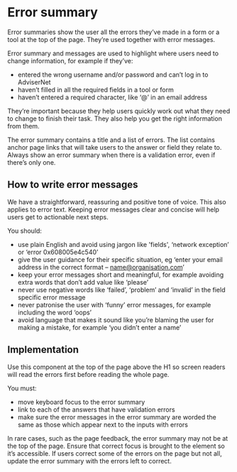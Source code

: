 
# Error summary

Error summaries show the user all the errors they’ve made in a form or a tool at the top of the page. They’re used together with error messages.

Error summary and messages are used to highlight where users need to change information, for example if they’ve:

- entered the wrong username and/or password and can’t log in to AdviserNet
- haven’t filled in all the required fields in a tool or form
- haven’t entered a required character, like ‘@’ in an email address

They’re important because they help users quickly work out what they need to change to finish their task. They also help you get the right information from them.

The error summary contains a title and a list of errors. The list contains anchor page links that will take users to the answer or field they relate to.
Always show an error summary when there is a validation error, even if there’s only one.

<Preview>
  <Story id="forms-error-summary--example" />
</Preview>

## How to write error messages

We have a straightforward, reassuring and positive tone of voice. This also applies to error text. Keeping error messages clear and concise will help users get to actionable next steps.

You should:

- use plain English and avoid using jargon like 'fields', ‘network exception’ or ‘error 0x608005e4c540’
- give the user guidance for their specific situation, eg ‘enter your email address in the correct format – name@organisation.com’
- keep your error messages short and meaningful, for example avoiding extra words that don’t add value like ‘please’
- never use negative words like ‘failed’, ‘problem’ and ‘invalid’ in the field specific error message
- never patronise the user with ‘funny’ error messages, for example including the word ‘oops’
- avoid language that makes it sound like you’re blaming the user for making a mistake, for example ‘you didn’t enter a name’

## Implementation

Use this component at the top of the page above the H1 so screen readers will read the errors first before reading the whole page.

You must:

- move keyboard focus to the error summary
- link to each of the answers that have validation errors
- make sure the error messages in the error summary are worded the same as those which appear next to the inputs with errors

In rare cases, such as the page feedback, the error summary may not be at the top of the page. Ensure that correct focus is brought to the element so it’s accessible.
If users correct some of the errors on the page but not all, update the error summary with the errors left to correct.
